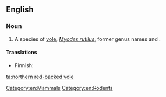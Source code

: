 ==English==
{{rfi}}
{{wikipedia|Northern Red-backed Vole}}
{{wikispecies}}

===Noun===
{{en-noun|head=[[northern]] [[red]]-[[backed]] [[vole]]}}

# A species of [[vole]], ''[[Myodes rutilus]]'', former genus names {{taxlink|Clethrionomys|genus}} and {{taxlink|Evotomys|genus}}.

====Translations====
{{trans-top|''Myodes rutilus}}
* Finnish: {{t|fi|punamyyrä}}
{{trans-mid}}
{{trans-bottom}}

[[Category:en:Mammals]]
[[Category:en:Rodents]]

[[ta:northern red-backed vole]]